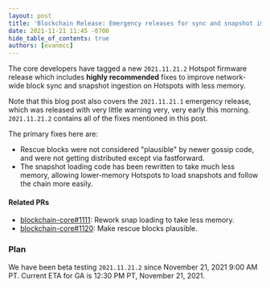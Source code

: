 ```yaml
---
layout: post
title: 'Blockchain Release: Emergency releases for sync and snapshot improvements'
date: 2021-11-21 11:45 -0700
hide_table_of_contents: true
authors: [evanmcc]
---
```


The core developers have tagged a new `2021.11.21.2` Hotspot firmware release which includes
**highly recommended** fixes to improve network-wide block sync and snapshot ingestion on Hotspots
with less memory.

<!--truncate-->

Note that this blog post also covers the `2021.11.21.1` emergency release, which was released with
very little warning very, very early this morning. `2021.11.21.2` contains all of the fixes
mentioned in this post.

The primary fixes here are:

- Rescue blocks were not considered "plausible" by newer gossip code, and were not getting
  distributed except via fastforward.
- The snapshot loading code has been rewritten to take much less memory, allowing lower-memory
  Hotspots to load snapshots and follow the chain more easily.

#### Related PRs

- [blockchain-core#1111](https://github.com/helium/blockchain-core/pull/1111): Rework snap loading
  to take less memory.
- [blockchain-core#1120](https://github.com/helium/blockchain-core/pull/1120): Make rescue blocks
  plausible.

### Plan

We have been beta testing `2021.11.21.2` since November 21, 2021 9:00 AM PT. Current ETA for GA is
12:30 PM PT, November 21, 2021.
